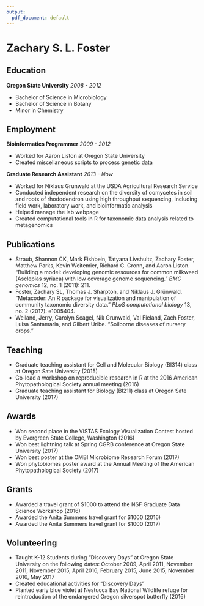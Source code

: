 ```yaml
---
output:
  pdf_document: default
---
```

# Zachary S. L. Foster

## Education

**Oregon State University** *2008 - 2012*

* Bachelor of Science in Microbiology 
* Bachelor of Science in Botany 
* Minor in Chemistry 

## Employment

**Bioinformatics Programmer** *2009 - 2012*

* Worked for Aaron Liston at Oregon State University
* Created miscellaneous scripts to process genetic data 

**Graduate Research Assistant** *2013 - Now*

* Worked for Niklaus Grunwald at the USDA Agricultural Research Service
* Conducted independent research on the diversity of oomycetes in soil and roots of rhododendron using high throughput sequencing, including field work, laboratory work, and bioinformatic analysis
* Helped manage the lab webpage
* Created computational tools in R for taxonomic data analysis related to metagenomics

## Publications

* Straub, Shannon CK, Mark Fishbein, Tatyana Livshultz, Zachary Foster, Matthew Parks, Kevin Weitemier, Richard C. Cronn, and Aaron Liston. "Building a model: developing genomic resources for common milkweed (Asclepias syriaca) with low coverage genome sequencing." *BMC genomics* 12, no. 1 (2011): 211.
* Foster, Zachary SL, Thomas J. Sharpton, and Niklaus J. Grünwald. "Metacoder: An R package for visualization and manipulation of community taxonomic diversity data." *PLoS computational biology* 13, no. 2 (2017): e1005404.
* Weiland, Jerry, Carolyn Scagel, Nik Grunwald, Val Fieland, Zach Foster, Luisa Santamaria, and Gilbert Uribe. "Soilborne diseases of nursery crops."


## Teaching 

* Graduate teaching assistant for Cell and Molecular Biology (BI314) class at Oregon Sate University (2015)
* Co-lead a workshop on reproducible research in R at the 2016 American Phytopathological Society annual meeting (2016)
* Graduate teaching assistant for Biology (BI211) class at Oregon Sate University (2017)

## Awards

* Won second place in the VISTAS Ecology Visualization Contest hosted by Evergreen State College, Washington (2016)
* Won best lightning talk at Spring CGRB conference at Oregon State University (2017)
* Won best poster at the OMBI Microbiome Research Forum (2017)
* Won phytobiomes poster award at the Annual Meeting of the American Phytopathological Society (2017)

## Grants

* Awarded a travel grant of $1000 to attend the NSF Graduate Data Science Workshop (2016)
* Awarded the Anita Summers travel grant for $1000 (2016)
* Awarded the Anita Summers travel grant for $1000 (2017)

## Volunteering

* Taught K-12 Students during "Discovery Days" at Oregon State University on the following dates: October 2009, April 2011, November 2011, November 2015, April 2016, February 2015, June 2015, November 2016, May 2017
* Created educational activities for "Discovery Days"
* Planted early blue violet at Nestucca Bay National Wildlife refuge for reintroduction of the endangered Oregon silverspot butterfly (2016)
